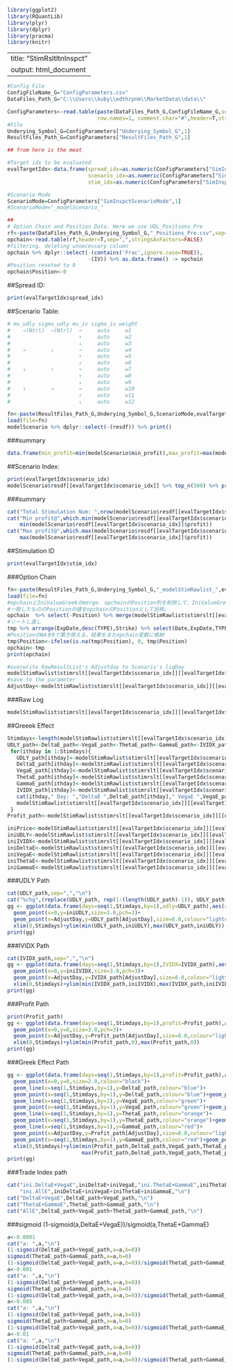 ```r
library(ggplot2)
library(RQuantLib)
library(plyr)
library(dplyr)
library(pracma)
library(knitr)
```
---
title: "StimRsltltnInspct"
output: html_document
---
```r
#Config File
ConfigFileName_G="ConfigParameters.csv"
DataFiles_Path_G="C:\\Users\\kuby\\edthrpnm\\MarketData\\data\\"

ConfigParameters<-read.table(paste(DataFiles_Path_G,ConfigFileName_G,sep=""),
                             row.names=1, comment.char="#",header=T,stringsAsFactors=F,sep=",")
#File
Underying_Symbol_G=ConfigParameters["Underying_Symbol_G",1]
ResultFiles_Path_G=ConfigParameters["ResultFiles_Path_G",1]

## from here is the meat

#Target idx to be evaluated
evalTargetIdx<-data.frame(spread_idx=as.numeric(ConfigParameters["SimInspct.Spread",1]),
                          scenario_idx=as.numeric(ConfigParameters["SimInspct.Scenario",1]),
                          stim_idx=as.numeric(ConfigParameters["SimInspct.SimID",1]))

#Scenario Mode
ScenarioMode=ConfigParameters["SimInspctScenarioMode",1]
#ScenarioMode="_modelScenario_"

##
# Option Chain and Position Data. Here we use UDL_Positions_Pre
rf<-paste(DataFiles_Path_G,Underying_Symbol_G,"_Positions_Pre.csv",sep="")
opchain<-read.table(rf,header=T,sep=",",stringsAsFactors=FALSE)
#filtering. deleting unnecessary column
opchain %>% dplyr::select(-(contains('Frac',ignore.case=TRUE)),
                          -(IV)) %>% as.data.frame() -> opchain
#Position reseted to 0
opchain$Position<-0
```
##Spread ID: 
```r
print(evalTargetIdx$spread_idx)
```
##Scenario Table:
```r
# mu_udly sigma_udly mu_iv sigma_iv weight
#    →(Ntrl)  →(Ntrl)  →     auto     w1
#                      ↑     auto     w2
#                      ↓     auto     w3
#    →        ↓        →     auto     w4
#                      ↑     auto     w5
#                      ↓     auto     w6
#    ↓        ↑        →     auto     w7
#                      ↑     auto     w8
#                      ↓     auto     w9
#    ↑        →        →     auto     w10
#                      ↑     auto     w11
#                      ↓     auto     w12

```

```r
fn<-paste(ResultFiles_Path_G,Underying_Symbol_G,ScenarioMode,evalTargetIdx$spread_idx,sep="")
load(file=fn)
modelScenario %>% dplyr::select(-(resdf)) %>% print()
```
###summary
```r
data.frame(min_profit=min(modelScenario$min_profit),max_profit=max(modelScenario$max_profit),expected_profit=sum(modelScenario$weight*modelScenario$mean_profit)) %>% print()
```
##Scenario Index:
```r
print(evalTargetIdx$scenario_idx)
modelScenario$resdf[[evalTargetIdx$scenario_idx]] %>% top_n(500) %>% print()
```
###summary
```r
cat("Total Stimulation Num: ",nrow(modelScenario$resdf[[evalTargetIdx$scenario_idx]]))
cat("Min profit@",which.min(modelScenario$resdf[[evalTargetIdx$scenario_idx]]$profit),"th: ",
    min(modelScenario$resdf[[evalTargetIdx$scenario_idx]]$profit))
cat("Max profit@",which.max(modelScenario$resdf[[evalTargetIdx$scenario_idx]]$profit),"th: ",
    max(modelScenario$resdf[[evalTargetIdx$scenario_idx]]$profit))
```
##Stimulation ID 
```r
print(evalTargetIdx$stim_idx)
```
###Option Chain
```r
fn<-paste(ResultFiles_Path_G,Underying_Symbol_G,"_modelStimRawlist_",evalTargetIdx$spread_idx,sep="")
load(file=fn)
#opchainとIniValueGreekのmerge. opchainのPosition列を削除して、IniValueGreekのkey列(Date,ExpDate,TYPE,Strike,ContactName)
#一致したもののPositionの値をopchainのPositionとして反映。
opchain  %>% select(-Position) %>% merge(modelStimRawlist$stimrslt[[evalTargetIdx$scenario_idx]][[evalTargetIdx$stim_idx]]$IniValueGreek %>% select(Date,ExpDate,TYPE,Strike,ContactName,Position),all=T) -> tmp
#ソートし直し
tmp %>% arrange(ExpDate,desc(TYPE),Strike) %>% select(Date,ExpDate,TYPE,Strike,ContactName,Position,UDLY) -> tmp
#PositionのNAを0で置き換える。結果をまたopchain変数に格納
tmp$Position<-ifelse(is.na(tmp$Position), 0, tmp$Position)
opchain<-tmp
print(opchain)

#overwrite RawResultList's Adjustday to Scenario's liqDay 
modelStimRawlist$stimrslt[[evalTargetIdx$scenario_idx]][[evalTargetIdx$stim_idx]]$AdjustDay<-modelScenario$resdf[[evalTargetIdx$scenario_idx]]$liqDay[evalTargetIdx$stim_idx]
#save to the parameter
AdjustDay<-modelStimRawlist$stimrslt[[evalTargetIdx$scenario_idx]][[evalTargetIdx$stim_idx]]$AdjustDay

```
###Raw Log
```r
modelStimRawlist$stimrslt[[evalTargetIdx$scenario_idx]][[evalTargetIdx$stim_idx]]
```
##Greeek Effect
```r
Stimdays<-length(modelStimRawlist$stimrslt[[evalTargetIdx$scenario_idx]][[evalTargetIdx$stim_idx]]$EvalScore)
UDLY_path<-DeltaE_path<-VegaE_path<-ThetaE_path<-GammaE_path<-IVIDX_path<-rep(NA, times=Stimdays)
 for(ithday in 1:Stimdays){
   UDLY_path[ithday]<-modelStimRawlist$stimrslt[[evalTargetIdx$scenario_idx]][[evalTargetIdx$stim_idx]]$EvalScore[[ithday]]$UDLY
   DeltaE_path[ithday]<-modelStimRawlist$stimrslt[[evalTargetIdx$scenario_idx]][[evalTargetIdx$stim_idx]]$EvalScore[[ithday]]$DeltaEffect
   VegaE_path[ithday]<-modelStimRawlist$stimrslt[[evalTargetIdx$scenario_idx]][[evalTargetIdx$stim_idx]]$EvalScore[[ithday]]$VegaEffect
   ThetaE_path[ithday]<-modelStimRawlist$stimrslt[[evalTargetIdx$scenario_idx]][[evalTargetIdx$stim_idx]]$EvalScore[[ithday]]$ThetaEffect
   GammaE_path[ithday]<-modelStimRawlist$stimrslt[[evalTargetIdx$scenario_idx]][[evalTargetIdx$stim_idx]]$EvalScore[[ithday]]$GammaEffect
   IVIDX_path[ithday]<-modelStimRawlist$stimrslt[[evalTargetIdx$scenario_idx]][[evalTargetIdx$stim_idx]]$ValueGreek[[ithday]]$IVIDX[1]
   cat(ithday," Day: ","DeltaE ",DeltaE_path[ithday]," VegaE ",VegaE_path[ithday]," ThetaE ",ThetaE_path[ithday]," GammaE ",GammaE_path[ithday],"\n")
   modelStimRawlist$stimrslt[[evalTargetIdx$scenario_idx]][[evalTargetIdx$stim_idx]]$Profit
 }
Profit_path<-modelStimRawlist$stimrslt[[evalTargetIdx$scenario_idx]][[evalTargetIdx$stim_idx]]$Profit

```

```r
iniPrice<-modelStimRawlist$stimrslt[[evalTargetIdx$scenario_idx]][[evalTargetIdx$stim_idx]]$IniEvalScore$Price
iniUDLY<-modelStimRawlist$stimrslt[[evalTargetIdx$scenario_idx]][[evalTargetIdx$stim_idx]]$IniEvalScore$UDLY
iniIVIDX<-modelStimRawlist$stimrslt[[evalTargetIdx$scenario_idx]][[evalTargetIdx$stim_idx]]$IniValueGreek$IVIDX[[1]]
iniDeltaE<-modelStimRawlist$stimrslt[[evalTargetIdx$scenario_idx]][[evalTargetIdx$stim_idx]]$IniEvalScore$DeltaEffect
iniVegaE<-modelStimRawlist$stimrslt[[evalTargetIdx$scenario_idx]][[evalTargetIdx$stim_idx]]$IniEvalScore$VegaEffect
iniThetaE<-modelStimRawlist$stimrslt[[evalTargetIdx$scenario_idx]][[evalTargetIdx$stim_idx]]$IniEvalScore$ThetaEffect
iniGammaE<-modelStimRawlist$stimrslt[[evalTargetIdx$scenario_idx]][[evalTargetIdx$stim_idx]]$IniEvalScore$GammaEffect
```

###UDLY Path
```r
cat(UDLY_path,sep=",","\n")
cat("%chg",(replace(UDLY_path, rep(1:(length(UDLY_path)-1)), UDLY_path[2:length(UDLY_path)])/UDLY_path-1)[-length(UDLY_path)]*100,sep=",","\n")
gg <- ggplot(data.frame(days=seq(1,Stimdays,by=1),udly=UDLY_path),aes(x=days,y=udly))+geom_point()+geom_line()+
  geom_point(x=0,y=iniUDLY,size=3.0,pch=3)+
  geom_point(x=AdjustDay,y=UDLY_path[AdjustDay],size=8.0,colour="lightcoral",pch=1)+
  xlim(0,Stimdays)+ylim(min(UDLY_path,iniUDLY),max(UDLY_path,iniUDLY))
print(gg)
```

###IVIDX Path
```r
cat(IVIDX_path,sep=",","\n")
gg <- ggplot(data.frame(days=seq(1,Stimdays,by=1),IVIDX=IVIDX_path),aes(x=days,y=IVIDX))+geom_point()+geom_line()+
  geom_point(x=0,y=iniIVIDX,size=3.0,pch=3)+
  geom_point(x=AdjustDay,y=IVIDX_path[AdjustDay],size=8.0,colour="lightcoral",pch=1)+
  xlim(0,Stimdays)+ylim(min(IVIDX_path,iniIVIDX),max(IVIDX_path,iniIVIDX))
print(gg)
```

###Profit Path
```r
print(Profit_path)
gg <- ggplot(data.frame(days=seq(1,Stimdays,by=1),profit=Profit_path),aes(x=days,y=profit),linetype=lt)+geom_point()+geom_line()+
  geom_point(x=0,y=0,size=3.0,pch=3)+
  geom_point(x=AdjustDay,y=Profit_path[AdjustDay],size=8.0,colour="lightcoral",pch=1)+
  xlim(0,Stimdays)+ylim(min(Profit_path,0),max(Profit_path,0))
print(gg)
```

###Greek Effect Path

```r
gg <- ggplot(data.frame(days=seq(1,Stimdays,by=1),profit=Profit_path),aes(x=days,y=profit))+geom_point()+geom_line()+
  geom_point(x=0,y=0,size=2.0,colour="black")+
  geom_line(x=seq(1,Stimdays,by=1),y=DeltaE_path,colour="blue")+
  geom_point(x=seq(1,Stimdays,by=1),y=DeltaE_path,colour="blue")+geom_point(x=0,y=iniDeltaE,size=3.0,colour="blue",pch=3)+
  geom_line(x=seq(1,Stimdays,by=1),y=VegaE_path,colour="green")+
  geom_point(x=seq(1,Stimdays,by=1),y=VegaE_path,colour="green")+geom_point(x=0,y=iniVegaE,size=3.0,colour="green",pch=3)+
  geom_line(x=seq(1,Stimdays,by=1),y=ThetaE_path,colour="orange")+
  geom_point(x=seq(1,Stimdays,by=1),y=ThetaE_path,colour="orange")+geom_point(x=0,y=iniThetaE,size=3.0,colour="orange",pch=3)+
  geom_line(x=seq(1,Stimdays,by=1),y=GammaE_path,colour="red")+
  geom_point(x=AdjustDay,y=Profit_path[AdjustDay],size=8.0,colour="lightcoral",pch=1)+
  geom_point(x=seq(1,Stimdays,by=1),y=GammaE_path,colour="red")+geom_point(x=0,y=iniGammaE,size=3.0,colour="red",pch=3)+
  xlim(0,Stimdays)+ylim(min(Profit_path,DeltaE_path,VegaE_path,ThetaE_path,GammaE_path,iniDeltaE,iniVegaE,iniThetaE,iniGammaE,0),
                        max(Profit_path,DeltaE_path,VegaE_path,ThetaE_path,GammaE_path,iniDeltaE,iniVegaE,iniThetaE,iniGammaE,0))
print(gg)
```

###Trade Index path
```r
cat("ini.DeltaE+VegaE",iniDeltaE+iniVegaE,"ini.ThetaE+GammaE",iniThetaE+iniGammaE,
    "ini.AllE",iniDeltaE+iniVegaE+iniThetaE+iniGammaE,"\n")
cat("DeltaE+VegaE",DeltaE_path+VegaE_path,"\n")
cat("ThetaE+GammaE",ThetaE_path+GammaE_path,"\n")
cat("AllE",DeltaE_path+VegaE_path+ThetaE_path+GammaE_path,"\n")
```
###sigmoid (1-sigmoid(a,DeltaE+VegaE))/sigmoid(a,ThetaE+GammaE)
```r
a<-0.0001
cat("a: ",a,"\n")
(1-sigmoid(DeltaE_path+VegaE_path,a=a,b=0))
sigmoid(ThetaE_path+GammaE_path,a=a,b=0)
(1-sigmoid(DeltaE_path+VegaE_path,a=a,b=0))/sigmoid(ThetaE_path+GammaE_path,a=a,b=0)
a<-0.001
cat("a: ",a,"\n")
(1-sigmoid(DeltaE_path+VegaE_path,a=a,b=0))
sigmoid(ThetaE_path+GammaE_path,a=a,b=0)
(1-sigmoid(DeltaE_path+VegaE_path,a=a,b=0))/sigmoid(ThetaE_path+GammaE_path,a=a,b=0)
a<-0.005
cat("a: ",a,"\n")
(1-sigmoid(DeltaE_path+VegaE_path,a=a,b=0))
sigmoid(ThetaE_path+GammaE_path,a=a,b=0)
(1-sigmoid(DeltaE_path+VegaE_path,a=a,b=0))/sigmoid(ThetaE_path+GammaE_path,a=a,b=0)
a<-0.01
cat("a: ",a,"\n")
(1-sigmoid(DeltaE_path+VegaE_path,a=a,b=0))
sigmoid(ThetaE_path+GammaE_path,a=a,b=0)
(1-sigmoid(DeltaE_path+VegaE_path,a=a,b=0))/sigmoid(ThetaE_path+GammaE_path,a=a,b=0)

```

